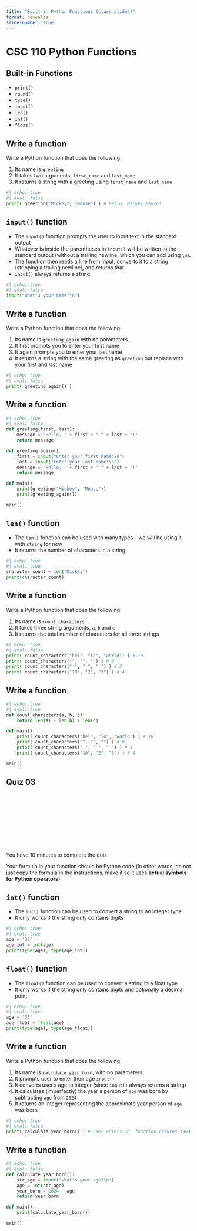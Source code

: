 ```yaml
---
title: "Built-in Python Functions (class slides)"
format: revealjs
slide-number: true
---
```


# CSC 110 Python Functions

## Built-in Functions

-   `print()` 
-   `round()`
-   `type()`
-   `input()`
-   `len()`
-   `int()`
-   `float()`

## Write a function

Write a Python function that does the following:

1.  Its name is `greeting`
2.  It takes two arguments, `first_name` and `last_name`
3.  It returns a string with a greeting using `first_name` and `last_name`

```python
#| echo: true
#| eval: false
print( greeting("Mickey", "Mouse") ) # Hello, Mickey Mouse!
```

## `input()` function

-   The `input()` function prompts the user to input text in the standard output
-   Whatever is inside the parentheses in `input()` will be written to the standard output (without a trailing newline, which you can add using `\n`).
-   The function then reads a line from input, converts it to a string (stripping a trailing newline), and returns that
-   `input()` always returns a string

```python
#| echo: true
#| eval: false
input("What's your name?\n")
```

## Write a function

Write a Python function that does the following:

1.  Its name is `greeting_again` with no parameters
2.  It first prompts you to enter your first name
3.  It again prompts you to enter your last name
3.  It returns a string with the same greeting as `greeting` but replace with your first and last name

```python
#| echo: true
#| eval: false
print( greeting_again() ) 
```

## Write a function

```python
#| echo: true
#| eval: false
def greeting(first, last):
    message = "Hello, " + first + " " + last + "!"
    return message

def greeting_again():
    first = input("Enter your first name:\n")
    last = input("Enter your last name:\n")
    message = "Hello, " + first + " " + last + "!"
    return message

def main():
    print(greeting("Mickey", "Mouse"))
    print(greeting_again())

main()
```

## `len()` function

-   The `len()` function can be used with many types -- we will be using it with `string` for now
-   It returns the number of characters in a string

```python
#| echo: true
#| eval: true
character_count = len("Mickey")
print(character_count)
```

## Write a function

Write a Python function that does the following:

1.  Its name is `count_characters`
2.  It takes three string arguments, `a`, `b` and `c`
3.  It returns the total number of characters for all three strings


```python
#| echo: true
#| eval: false
print( count_characters("hel", "lo", "world") ) # 10
print( count_characters("", "", "") ) # 0
print( count_characters(" ", " ", " ") ) # 3
print( count_characters("10", "2", "3") ) # 4
```

## Write a function
```python
#| echo: true
#| eval: true
def count_characters(a, b, c):
    return len(a) + len(b) + len(c)

def main():
    print( count_characters("hel", "lo", "world") ) # 10
    print( count_characters("", "", "") ) # 0
    print( count_characters(" ", " ", " ") ) # 3
    print( count_characters("10", "2", "3") ) # 4

main()
```



## Quiz 03

<center>
<div class="cleanslate w24tz-current-time w24tz-large" style="display: inline-block !important; visibility: hidden !important; min-width:300px !important; min-height:145px !important;"><a href="//24timezones.com/Tucson/time" style="text-decoration: none" class="clock24" id="tz24-1695057604-c1393-eyJob3VydHlwZSI6IjEyIiwic2hvd2RhdGUiOiIwIiwic2hvd3NlY29uZHMiOiIwIiwiY29udGFpbmVyX2lkIjoiY2xvY2tfYmxvY2tfY2I2NTA4ODZjNDg0OWVlIiwidHlwZSI6ImRiIiwibGFuZyI6ImVuIn0=" title="World Time :: Tucson" target="_blank" rel="nofollow"></a>current time<div id="clock_block_cb650886c4849ee"></div></div>
<script type="text/javascript" src="//w.24timezones.com/l.js" async></script>
</center>

You have 10 minutes to complete the quiz.

Your formula in your function should be Python code (in other words, do not just copy the formula in the instructions, make it so it uses **actual symbols for Python operators**)


## `int()` function

-   The `int()` function can be used to convert a string to an integer type
-   It only works if the string only contains digits

```python
#| echo: true
#| eval: true
age = '35'
age_int = int(age)
print(type(age), type(age_int))
```

## `float()` function

-   The `float()` function can be used to convert a string to a float type
-   It only works if the string only contains digits and optionally a decimal point

```python
#| echo: true
#| eval: true
age = '35'
age_float = float(age)
print(type(age), type(age_float))
```


## Write a function

Write a Python function that does the following:

1.  Its name is `calculate_year_born`, with no parameters
1.  It prompts user to enter their age `input()`
2.  It converts user's age to integer (since `input()` always returns a string)
3.  It calculates (imperfectly) the year a person of `age` was born by subtracting `age` from `2024`
4.  It returns an integer representing the approximate year person of `age` was born

```python
#| echo: true
#| eval: false
print( calculate_year_born() ) # user enters 60, function returns 1964
```

## Write a function

```python
#| echo: true
#| eval: false
def calculate_year_born():
    str_age = input("what's your age?\n")
    age = int(str_age)
    year_born = 2024 - age
    return year_born

def main():
    print(calculate_year_born())

main()
```
